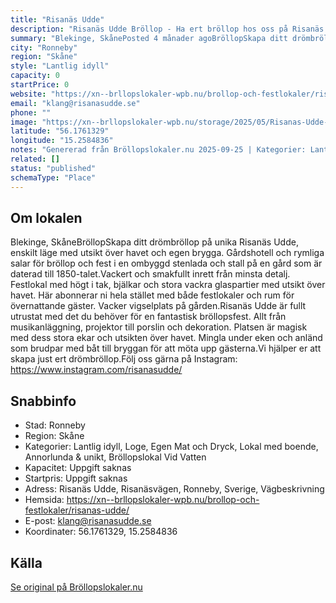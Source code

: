 ```yaml
---
title: "Risanäs Udde"
description: "Risanäs Udde Bröllop - Ha ert bröllop hos oss på Risanäs Udde. Se vår fina Bröllopslokal. Skicka gärna en förfrågan så hjälper vi Er!"
summary: "Blekinge, SkånePosted 4 månader agoBröllopSkapa ditt drömbröllop på unika Risanäs Udde, enskilt läge med utsikt över havet och egen brygga. Gårdshotell och rymliga salar för bröllop och fest i en…"
city: "Ronneby"
region: "Skåne"
style: "Lantlig idyll"
capacity: 0
startPrice: 0
website: "https://xn--brllopslokaler-wpb.nu/brollop-och-festlokaler/risanas-udde/"
email: "klang@risanasudde.se"
phone: ""
image: "https://xn--brllopslokaler-wpb.nu/storage/2025/05/Risanas-Udde-brollopslokal-ronneby-brollopblekinge-karlskrona.jpg"
latitude: "56.1761329"
longitude: "15.2584836"
notes: "Genererad från Bröllopslokaler.nu 2025-09-25 | Kategorier: Lantlig idyll, Loge, Egen Mat och Dryck, Lokal med boende, Annorlunda & unikt, Bröllopslokal Vid Vatten"
related: []
status: "published"
schemaType: "Place"
---
```


## Om lokalen

Blekinge, SkåneBröllopSkapa ditt drömbröllop på unika Risanäs Udde, enskilt läge med utsikt över havet och egen brygga. Gårdshotell och rymliga salar för bröllop och fest i en ombyggd stenlada och stall på en gård som är daterad till 1850-talet.Vackert och smakfullt inrett från minsta detalj. Festlokal med högt i tak, bjälkar och stora vackra glaspartier med utsikt över havet. Här abonnerar ni hela stället med både festlokaler och rum för övernattande gäster. Vacker vigselplats på gården.Risanäs Udde är fullt utrustat med det du behöver för en fantastisk bröllopsfest. Allt från musikanläggning, projektor till porslin och dekoration. Platsen är magisk med dess stora ekar och utsikten över havet. Mingla under eken och anländ som brudpar med båt till bryggan för att möta upp gästerna.Vi hjälper er att skapa just ert drömbröllop.Följ oss gärna på Instagram: https://www.instagram.com/risanasudde/

## Snabbinfo

- Stad: Ronneby
- Region: Skåne
- Kategorier: Lantlig idyll, Loge, Egen Mat och Dryck, Lokal med boende, Annorlunda & unikt, Bröllopslokal Vid Vatten
- Kapacitet: Uppgift saknas
- Startpris: Uppgift saknas
- Adress: Risanäs Udde, Risanäsvägen, Ronneby, Sverige, Vägbeskrivning
- Hemsida: https://xn--brllopslokaler-wpb.nu/brollop-och-festlokaler/risanas-udde/
- E-post: klang@risanasudde.se
- Koordinater: 56.1761329, 15.2584836

## Källa

[Se original på Bröllopslokaler.nu](https://xn--brllopslokaler-wpb.nu/brollop-och-festlokaler/risanas-udde/)
